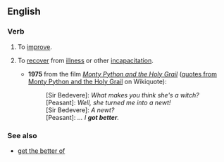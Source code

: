 ==English==

===Verb===
{{en-verb|head=[[to]] [[get]] [[better]]|gets better|getting better|got better|gotten better}}

# {{literally}} To [[improve]].
# {{idiomatic}} To [[recover]] from [[illness]] or other [[incapacitation]].
#* '''1975''' from the film ''[[w:Monty Python and the Holy Grail|Monty Python and the Holy Grail]]'' ([[wikiquote:en:Monty Python and the Holy Grail#Dialogue|quotes from Monty Python and the Holy Grail]] on Wikiquote):
#*: [Sir Bedevere]: ''What makes you think she's a witch?'' 
#*: [Peasant]: ''Well, she turned me into a newt!'' 
#*: [Sir Bedevere]: ''A newt?'' 
#*: [Peasant]: ''... I '''got better'''.''

===See also===
* [[get the better of]]